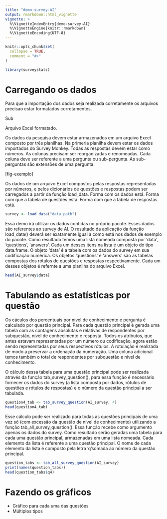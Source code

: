 ```yaml
---
title: "demo-survey-AI"
output: rmarkdown::html_vignette
vignette: >
  %\VignetteIndexEntry{demo-survey-AI}
  %\VignetteEngine{knitr::rmarkdown}
  %\VignetteEncoding{UTF-8}
---
```


```r
knitr::opts_chunk$set(
  collapse = TRUE,
  comment = "#>"
)
```

```r
library(surveystats)
```

# Carregando os dados

Para que a importação dos dados seja realizada corretamente os arquivos precisao estar formatados corretamentes. 

Sub

Arquivo Excel formatado.



Os dados da pesquisa devem estar armazenados em um arquivo Excel composto por três planilhas. Na primeria planilha devem estar os dados importados do Survey Monkey. Todas as respostas devem estar como números. As colunas precisam ser reorganizadas e renomeadas. Cada coluna deve ser referente a uma pergunta ou sub-pergunta. As sub-perguntas são extensões de uma pergunta.

[fig-exemplo]



Os dados de um arquivo Excel compostos pelas respostas representadas por números, e pelos dicionários de questões e respostas podem ser carregados a partir da função load_data.
Forma com os dados está.
Forma com que a tabela de questões está.
Forma com que a tabela de respostas está.

```r
survey <- load_data("data_path")
```

Essa demo irá utilizar os dados contidas no próprio pacote. Esses dados são referentes ao survey de AI. O resultado da aplicação da função load_data() deverá ser exatamente igual a como está nos dados de exemplo do pacote. Como resultado temos uma lista nomeada composta por 'data', 'questions', 'answers'. Cada um desses itens na lista é um objeto do tipo data.frame. O objeto 'data' é a tabela com os dados do survey em sua codificação numérica. Os objetos 'questions' e 'answers' são as tabelas compostas dos rótulos de questões e respostas respectivamente. Cada um desses objetos é refernte a uma planilha do arquivo Excel.

```r
head(AI_survey$data)
```


# Tabulando as estatísticas por questão

Os cáculos dos percentuais por nível de conhecimento e pergunta é calculado por questão principal. Para cada questão principal é gerada uma tabela com as contagens absolutas e relativas de respondentes por subquestão, nível de conhecimento e resposta. Todos os atributos, que antes estavam representadas por um número ou codificação, agora estão sendo representadas por seus respectivos rótulos. A rotulação é realizada de modo a preservar a ordenação da numeração. Uma coluna adicional temos também o total de respondentes por subquestão e nível de conhecimento.

O cálculo dessa tabela para uma questão principal pode ser realizada através da função tab_survey_question(), para essa função é necessário fornecer os dados do survey (a lista composta por dados, rótulos de questões e rótulos de respostas) e o número da questão principal a ser tabulada.

```r
question4_tab <- tab_survey_question(AI_survey, 4)
head(question4_tab)
```

Esse cálculo pode ser realizado para todas as questões principais de uma vez só (com excessão da questão de nível de conhecimento) utilizando a função tab_all_survey_question(). Essa função recebe como argumento apenas os dados do survey. Como resultado serão geradas uma tabela para cada uma questão principal, armazenadas em uma lista nomeada. Cada elemento da lista é referente a uma questão principal. O nome de cada elemento da lista é composto pela letra 'q'somada ao número da questão principal.

```r
question_tabs <- tab_all_survey_question(AI_survey)
print(names(question_tabs))
head(question_tabs$q4)
```

# Fazendo os gráficos

  - Gráfico para cada uma das questões
  - Múltiplos tipos 




